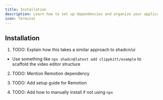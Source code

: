 ```yaml
---
title: Installation
description: Learn how to set up dependencies and organize your application structure.
icon: Terminal
---
```


## Installation

1. TODO: Explain how this takes a similar approach to shadcn/ui

- Use something like `npx shadcn@latest add clippkitt/example` to scaffold the video editor structure

2. TODO: Mention Remotion dependency

3. TODO: Add setup guide for Remotion

4. TODO: Add how to manually install if not using `npx`
